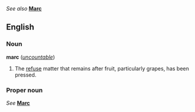 ''See also'' '''[[Marc]]'''

==English==
===Noun===
'''marc''' (''[[uncountable]]'')

#The [[refuse]] matter that remains after fruit, particularly grapes, has been pressed.

===Proper noun===
''See'' '''[[Marc]]'''